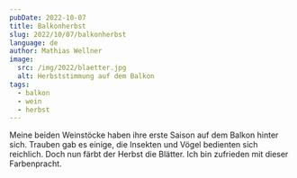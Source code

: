 ```yaml
---
pubDate: 2022-10-07
title: Balkonherbst
slug: 2022/10/07/balkonherbst
language: de
author: Mathias Wellner
image:
  src: /img/2022/blaetter.jpg
  alt: Herbststimmung auf dem Balkon
tags:
  - balkon
  - wein
  - herbst
---
```



Meine beiden Weinstöcke haben ihre erste Saison auf dem Balkon hinter sich. Trauben gab es einige, die Insekten und Vögel bedienten sich reichlich. Doch nun färbt der Herbst die Blätter. Ich bin zufrieden mit dieser Farbenpracht.

<ResponsiveImage
  src="/img/2022/blaetter.jpg"
  alt="Herbststimmung auf dem Balkon"
  aspectRatio="4:3"
/>
